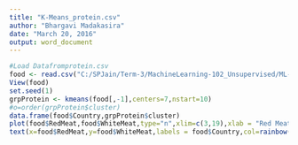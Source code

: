 ---
title: "K-Means_protein.csv"
author: "Bhargavi Madakasira"
date: "March 20, 2016"
output: word_document
---

```{r}
#Load Datafromprotein.csv
food <- read.csv("C:/SPJain/Term-3/MachineLearning-102_Unsupervised/ML-102_Day2/protein.csv", header = TRUE)
View(food)
set.seed(1)
grpProtein <- kmeans(food[,-1],centers=7,nstart=10)
#o=order(grpProtein$cluster)
data.frame(food$Country,grpProtein$cluster)
plot(food$RedMeat,food$WhiteMeat,type="n",xlim=c(3,19),xlab = "Red Meat",ylab="White Meat")
text(x=food$RedMeat,y=food$WhiteMeat,labels = food$Country,col=rainbow(7)[grpProtein$cluster])


```

